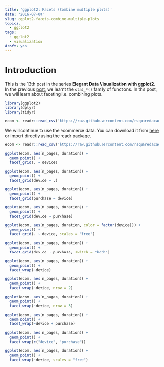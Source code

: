 ```yaml
---
title: 'ggplot2: Facets (Combine multiple plots)'
date: '2016-07-08'
slug: ggplot2-facets-combine-multiple-plots
topics:
  - ggplot2
tags:
  - ggplot2
  - visualization
draft: yes
---
```


# Introduction

This is the 13th post in the series **Elegant Data Visualization with ggplot2**. In the previous [post](https://rsquaredacademy.github.io/blog/post/ggplot2-facets/), we learnt the `stat_*()` family of functions. In this post, we will learn about faceting i.e. combining plots.

```r
library(ggplot2)
library(dplyr)
library(tidyr)
```

```r
ecom <- readr::read_csv('https://raw.githubusercontent.com/rsquaredacademy/datasets/master/web.csv')
```

We will continue to use the ecommerce data. You can download it from [here](https://github.com/rsquaredacademy/datasets/blob/master/web.csv) or import directly using the readr package.

```r
ecom <- readr::read_csv('https://raw.githubusercontent.com/rsquaredacademy/datasets/master/web.csv')
```

```r
ggplot(ecom, aes(n_pages, duration)) + 
  geom_point() +
  facet_grid(. ~ device)
```

```r
ggplot(ecom, aes(n_pages, duration)) + 
  geom_point() +
  facet_grid(device ~ .)
```

```r
ggplot(ecom, aes(n_pages, duration)) + 
  geom_point() +
  facet_grid(purchase ~ device)
```

```r
ggplot(ecom, aes(n_pages, duration)) + 
  geom_point() +
  facet_grid(device ~ purchase)
```

```r
ggplot(ecom, aes(n_pages, duration, color = factor(device))) +
  geom_point() + 
  facet_grid(. ~ device, scales = "free")
```

```r
ggplot(ecom, aes(n_pages, duration)) + 
  geom_point() + 
  facet_grid(device ~ purchase, switch = "both") 
```

```r
ggplot(ecom, aes(n_pages, duration)) +
  geom_point() +
  facet_wrap(~device)
```

```r
ggplot(ecom, aes(n_pages, duration)) +
  geom_point() +
  facet_wrap(~device, nrow = 2)
```

```r
ggplot(ecom, aes(n_pages, duration)) +
  geom_point() +
  facet_wrap(~device, nrow = 3)
```

```r
ggplot(ecom, aes(n_pages, duration)) +
  geom_point() +
  facet_wrap(~device + purchase)
```

```r
ggplot(ecom, aes(n_pages, duration)) +
  geom_point() +
  facet_wrap(c("device", "purchase"))
```

```r
ggplot(ecom, aes(n_pages, duration)) +
  geom_point() +
  facet_wrap(~device, scales = "free")
```


